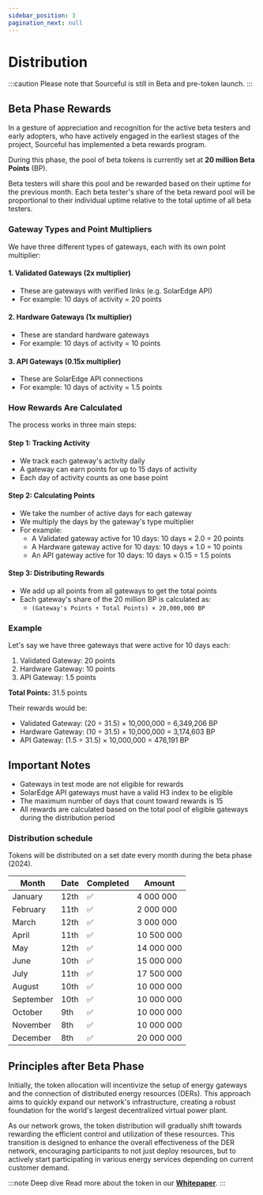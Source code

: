 ```yaml
---
sidebar_position: 3
pagination_next: null
---
```



# Distribution

:::caution
Please note that Sourceful is still in Beta and pre-token launch.
:::

## Beta Phase Rewards

In a gesture of appreciation and recognition for the active beta testers and early adopters, who have actively engaged in the earliest stages of the project, Sourceful has implemented a beta rewards program.

During this phase, the pool of beta tokens is currently set at **20 million Beta Points** (BP). 

Beta testers will share this pool and be rewarded based on their uptime for the previous month. Each beta tester's share of the beta reward pool will be proportional to their individual uptime relative to the total uptime of all beta testers.

### Gateway Types and Point Multipliers
We have three different types of gateways, each with its own point multiplier:

#### 1. Validated Gateways (2x multiplier)
* These are gateways with verified links (e.g. SolarEdge API)
* For example: 10 days of activity = 20 points

#### 2. Hardware Gateways (1x multiplier)
* These are standard hardware gateways
* For example: 10 days of activity = 10 points

#### 3. API Gateways (0.15x multiplier)
* These are SolarEdge API connections
* For example: 10 days of activity = 1.5 points

### How Rewards Are Calculated
The process works in three main steps:

#### Step 1: Tracking Activity
* We track each gateway's activity daily
* A gateway can earn points for up to 15 days of activity
* Each day of activity counts as one base point

#### Step 2: Calculating Points
* We take the number of active days for each gateway
* We multiply the days by the gateway's type multiplier
* For example:
  * A Validated gateway active for 10 days: 10 days × 2.0 = 20 points
  * A Hardware gateway active for 10 days: 10 days × 1.0 = 10 points
  * An API gateway active for 10 days: 10 days × 0.15 = 1.5 points

#### Step 3: Distributing Rewards
* We add up all points from all gateways to get the total points
* Each gateway's share of the 20 million BP is calculated as:
  * `(Gateway's Points ÷ Total Points) × 20,000,000 BP`

### Example
Let's say we have three gateways that were active for 10 days each:
1. Validated Gateway: 20 points
2. Hardware Gateway: 10 points
3. API Gateway: 1.5 points

**Total Points:** 31.5 points

Their rewards would be:
* Validated Gateway: (20 ÷ 31.5) × 10,000,000 = 6,349,206 BP
* Hardware Gateway: (10 ÷ 31.5) × 10,000,000 = 3,174,603 BP
* API Gateway: (1.5 ÷ 31.5) × 10,000,000 = 476,191 BP

## Important Notes
* Gateways in test mode are not eligible for rewards
* SolarEdge API gateways must have a valid H3 index to be eligible
* The maximum number of days that count toward rewards is 15
* All rewards are calculated based on the total pool of eligible gateways during the distribution period

### Distribution schedule

Tokens will be distributed on a set date every month during the beta phase (2024).

| Month     | Date | Completed | Amount         |
| --------- | ---- | --------- | -------------- |
| January   | 12th | ✅        | 4 000 000  |
| February  | 11th | ✅        | 2 000 000  |
| March     | 12th | ✅        | 3 000 000  |
| April     | 11th | ✅        | 10 500 000 |
| May       | 12th | ✅        | 14 000 000 |
| June      | 10th | ✅        | 15 000 000 |
| July      | 11th | ✅        | 17 500 000 |
| August    | 10th | ✅        | 10 000 000 |
| September | 10th | ✅        | 10 000 000 |
| October   | 9th  | ✅        | 10 000 000 |
| November  | 8th  | ✅        | 10 000 000 |
| December  | 8th  | ✅        | 20 000 000 | 


## Principles after Beta Phase

Initially, the token allocation will incentivize the setup of energy gateways and the connection of distributed energy resources (DERs). This approach aims to quickly expand our network's infrastructure, creating a robust foundation for the world's largest decentralized virtual power plant.

As our network grows, the token distribution will gradually shift towards rewarding the efficient control and utilization of these resources. This transition is designed to enhance the overall effectiveness of the DER network, encouraging participants to not just deploy resources, but to actively start participating in various energy services depending on current customer demand.

:::note Deep dive
Read more about the token in our <a href="../whitepaper/token-rewards/"><b>Whitepaper</b></a>.
:::
